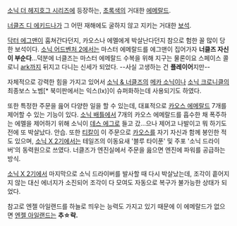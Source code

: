 [[소닉 더 헤지호그 시리즈]]에 등장하는, [[초록색]]의 거대한 [[에메랄드]].

[[너클즈 디 에키드나]]가 그 어떤 재해에도 굴하지 않고 지키는 거대한 [[보석]].

[[닥터 에그맨]]이 훔쳐간다던지, 카오스나 에멜에게 박살난다던지 참으로 험한 꼴 많이 당한 보석이다. [[소닉 어드벤처 2]]에서는 마스터 에메랄드를 에그맨이 집어가자 '''너클즈 자신이 부순다'''...덕분에 너클즈는 마스터 에메랄드 수복을 위해 지구는 물론이요 스페이스 콜로니 [[ark]]까지 뒤지고 다니는 신세가 되었다. --사실 고생하는 건 '''플레이어'''지만--

자체적으로 강력한 힘을 가지고 있어서 [[소닉 & 너클즈]]의 [[메카 소닉]]이나 [[소닉 크로니클]]의 최종보스 노벰[* 북미판에서는 익스(Ix)]이 슈퍼화하는데 사용되기도 하였다.

또한 특정한 주문을 읊어 다양한 일을 할 수 있는데, 대표적으로 [[카오스 에메랄드]] 7개를 제어할 수 있는 기능이 있다. [[소닉 배틀]]에서 7개의 카오스 에메랄드를 흡수한 채 폭주하는 에멜을 제어하기 위해 소닉이 [[데스 에그]]로 들고 갔...으나 제어고 나발이고 뭐 하기도 전에 또 박살났다. 안습. 또한 [[티칼]]이 이 주문으로 [[카오스]]를 자기 자신과 함께 봉인한 적도 있으며, [[소닉 X 2기]]에서는 테일즈의 이동요새 '블루 타이푼' 및 주포 '소닉 드라이버'의 동력원으로 쓰였다. 너클즈가 엔진실에서 주문을 읊으면 엔진에 파워를 공급하는 방식.

[[소닉 X 2기]]에서 마지막으로 소닉 드라이버를 발사할 때 다시 박살났는데, 조각이 흩어지지 않는 대신 에너지가 소진되어 조각이 다 모여도 자동으로 복구가 불가능한 상태가 되었다. 

참고로 엔젤 아일랜드를 하늘로 띄우는 능력도 가지고 있기 때문에 이 에메랄드가 없으면 [[엔젤 아일랜드]]는 '''추☆락.'''
